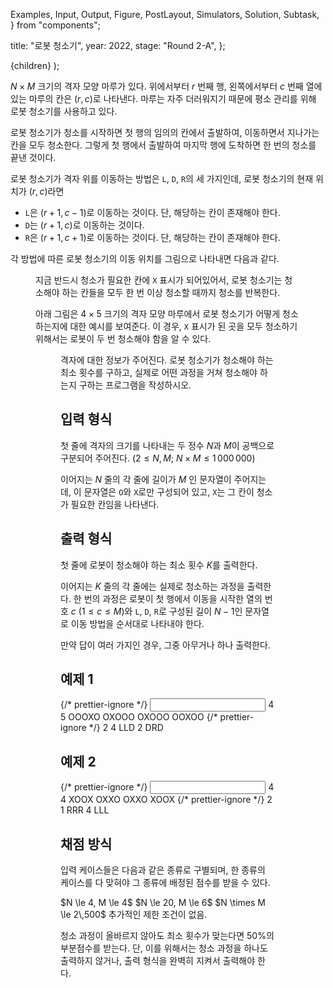   Examples,
  Input,
  Output,
  Figure,
  PostLayout,
  Simulators,
  Solution,
  Subtask,
} from "components";

  title: "로봇 청소기",
  year: 2022,
  stage: "Round 2-A",
};

  <PostLayout meta={meta}>{children}</PostLayout>
);

$N \times M$ 크기의 격자 모양 마루가 있다.
위에서부터 $r$ 번째 행, 왼쪽에서부터 $c$ 번째 열에 있는
마루의 칸은 $(r, c)$로 나타낸다.
마루는 자주 더러워지기 때문에 평소 관리를 위해 로봇 청소기를 사용하고 있다.

로봇 청소기가 청소를 시작하면 첫 행의 임의의 칸에서 출발하여, 
이동하면서 지나가는 칸을 모두 청소한다. 
그렇게 첫 행에서 출발하여 마지막 행에 도착하면 한 번의 청소를 끝낸 것이다.

로봇 청소기가 격자 위를 이동하는 방법은 `L`, `D`, `R`의 세 가지인데,
로봇 청소기의 현재 위치가 $(r, c)$라면

* `L`은 $(r+1, c-1)$로 이동하는 것이다. 단, 해당하는 칸이 존재해야 한다.
* `D`는 $(r+1, c)$로 이동하는 것이다.
* `R`은 $(r+1, c+1)$로 이동하는 것이다. 단, 해당하는 칸이 존재해야 한다.

각 방법에 따른 로봇 청소기의 이동 위치를 그림으로 나타내면 다음과 같다.

<Figure
  src="/2022/robot1-fd4a705624e6.png"
  width={300}
/>

지금 반드시 청소가 필요한 칸에 `X` 표시가 되어있어서,
로봇 청소기는 청소해야 하는 칸들을 모두 한 번 이상 청소할 때까지
청소를 반복한다.

아래 그림은 $4 \times 5$ 크기의 격자 모양 마루에서
로봇 청소기가 어떻게 
청소하는지에 대한 예시를 보여준다. 
이 경우, `X` 표시가 된 곳을 모두 청소하기 
위해서는 로봇이 두 번 청소해야 함을 알 수 있다.

<Figure
  src="/2022/robot2-b9035fabc755.png"
  width={600}
/>

격자에 대한 정보가 주어진다.
로봇 청소기가 청소해야 하는 최소 횟수를 구하고,
실제로 어떤 과정을 거쳐 청소해야 하는지 구하는 프로그램을 작성하시오.

## 입력 형식

첫 줄에 격자의 크기를 나타내는
두 정수 $N$과 $M$이 공백으로 구분되어 주어진다.
($2 \le N, M;$ $N \times M \le 1\,000\,000$)

이어지는 $N$ 줄의 각 줄에 길이가 $M$ 인 문자열이 주어지는데,
이 문자열은 `O`와 `X`로만 구성되어 있고,
`X`는 그 칸이 청소가 필요한 칸임을 나타낸다.

## 출력 형식

첫 줄에 로봇이 청소해야 하는 최소 횟수 $K$를 출력한다.

이어지는 $K$ 줄의 각 줄에는 실제로 청소하는 과정을 출력한다.
한 번의 과정은 로봇이 첫 행에서 이동을 시작한 열의 번호 $c$ ($1 \le c \le M$)와
`L`, `D`, `R`로 구성된 길이 $N-1$인 문자열로 이동 방법을 순서대로 나타내야 한다.

만약 답이 여러 가지인 경우, 그중 아무거나 하나 출력한다.

## 예제 1

<Examples>
  {/* prettier-ignore */}
  <Input>
4 5
OOOXO
OXOOO
OXOOO
OOXOO
  </Input>
  {/* prettier-ignore */}
  <Output>
2
4 LLD
2 DRD
  </Output>
</Examples>

## 예제 2

<Examples>
  {/* prettier-ignore */}
  <Input>
4 4
XOOX
OXXO
OXXO
XOOX
  </Input>
  {/* prettier-ignore */}
  <Output>
2
1 RRR
4 LLL
  </Output>
</Examples>

## 채점 방식

입력 케이스들은 다음과 같은 종류로 구별되며, 한 종류의 케이스를 다 맞혀야 그 종류에 배정된 점수를 받을 수 있다.

<Subtask index={1} score={17}>
  $N \le 4, M \le 4$
</Subtask>
<Subtask index={2} score={22}>
  $N \le 20, M \le 6$
</Subtask>
<Subtask index={3} score={24}>
  $N \times M \le 2\,500$
</Subtask>
<Subtask index={4} score={37}>
  추가적인 제한 조건이 없음.
</Subtask>

청소 과정이 올바르지 않아도 최소 횟수가 맞는다면 50%의 부분점수를 받는다.
단, 이를 위해서는 청소 과정을 하나도 출력하지 않거나, 출력 형식을 완벽히 지켜서 출력해야 한다.
